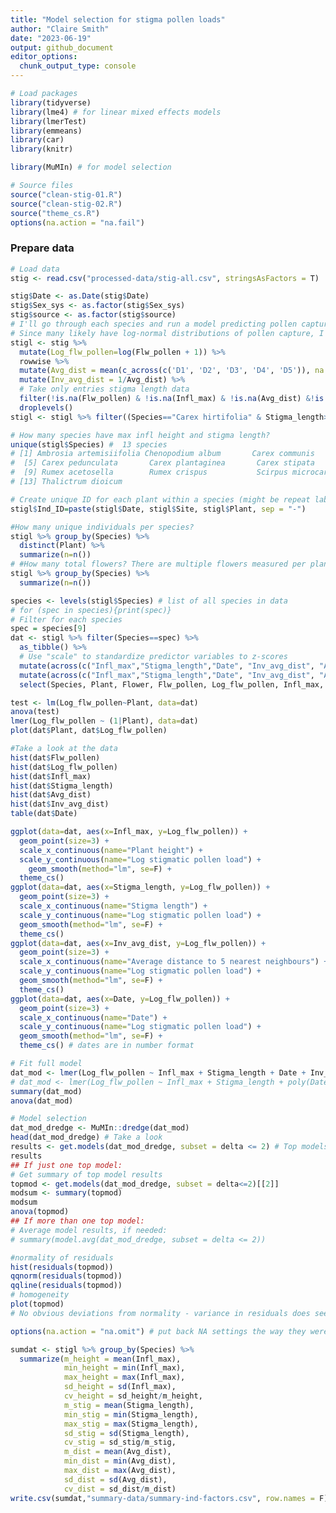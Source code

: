 ```yaml
---
title: "Model selection for stigma pollen loads"
author: "Claire Smith"
date: "2023-06-19"
output: github_document
editor_options: 
  chunk_output_type: console
---
```


```r
# Load packages
library(tidyverse)
library(lme4) # for linear mixed effects models
library(lmerTest)
library(emmeans)
library(car)
library(knitr)

library(MuMIn) # for model selection

# Source files
source("clean-stig-01.R")
source("clean-stig-02.R")
source("theme_cs.R")
options(na.action = "na.fail")
```

### Prepare data

```r
# Load data
stig <- read.csv("processed-data/stig-all.csv", stringsAsFactors = T)
```

```r
stig$Date <- as.Date(stig$Date)
stig$Sex_sys <- as.factor(stig$Sex_sys)
stig$source <- as.factor(stig$source)
# I'll go through each species and run a model predicting pollen capture by flower height
# Since many likely have log-normal distributions of pollen capture, I'll create a log flw pollen variable now to # save time -- but will still check each species individually 
stigl <- stig %>% 
  mutate(Log_flw_pollen=log(Flw_pollen + 1)) %>% 
  rowwise %>% 
  mutate(Avg_dist = mean(c_across(c('D1', 'D2', 'D3', 'D4', 'D5')), na.rm=TRUE)) %>% 
  mutate(Inv_avg_dist = 1/Avg_dist) %>% 
  # Take only entries stigma length data
  filter(!is.na(Flw_pollen) & !is.na(Infl_max) & !is.na(Avg_dist) &!is.na(Stigma_length) & !is.na(Date)) %>%
  droplevels()
stigl <- stigl %>% filter((Species=="Carex hirtifolia" & Stigma_length>0.5) | Species != "Carex hirtifolia") # remove C. hirtifolia outlier with stigma length = 0.2
```

```r
# How many species have max infl height and stigma length? 
unique(stigl$Species) #  13 species 
# [1] Ambrosia artemisiifolia Chenopodium album       Carex communis          Carex hirtifolia       
#  [5] Carex pedunculata       Carex plantaginea       Carex stipata           Plantago lanceolata    
#  [9] Rumex acetosella        Rumex crispus           Scirpus microcarpus     Schizacne purpurascens 
# [13] Thalictrum dioicum

# Create unique ID for each plant within a species (might be repeat labels within each site/date category)
stigl$Ind_ID=paste(stigl$Date, stigl$Site, stigl$Plant, sep = "-")

#How many unique individuals per species? 
stigl %>% group_by(Species) %>%
  distinct(Plant) %>% 
  summarize(n=n())
# #How many total flowers? There are multiple flowers measured per plant
stigl %>% group_by(Species) %>%
  summarize(n=n())

```

```r
species <- levels(stigl$Species) # list of all species in data
# for (spec in species){print(spec)}
# Filter for each species
spec = species[9]
dat <- stigl %>% filter(Species==spec) %>% 
  as_tibble() %>% 
  # Use "scale" to standardize predictor variables to z-scores
  mutate(across(c("Infl_max","Stigma_length","Date", "Inv_avg_dist", "Avg_dist"), scale)) %>% 
  mutate(across(c("Infl_max","Stigma_length","Date", "Inv_avg_dist", "Avg_dist"), as.vector)) %>%
  select(Species, Plant, Flower, Flw_pollen, Log_flw_pollen, Infl_max, Stigma_length, Date, Inv_avg_dist, Avg_dist)

test <- lm(Log_flw_pollen~Plant, data=dat)
anova(test)
lmer(Log_flw_pollen ~ (1|Plant), data=dat)
plot(dat$Plant, dat$Log_flw_pollen)

#Take a look at the data
hist(dat$Flw_pollen) 
hist(dat$Log_flw_pollen) 
hist(dat$Infl_max) 
hist(dat$Stigma_length)
hist(dat$Avg_dist)
hist(dat$Inv_avg_dist)
table(dat$Date)

ggplot(data=dat, aes(x=Infl_max, y=Log_flw_pollen)) + 
  geom_point(size=3) + 
  scale_x_continuous(name="Plant height") + 
  scale_y_continuous(name="Log stigmatic pollen load") + 
    geom_smooth(method="lm", se=F) + 
  theme_cs()
ggplot(data=dat, aes(x=Stigma_length, y=Log_flw_pollen)) + 
  geom_point(size=3) + 
  scale_x_continuous(name="Stigma length") + 
  scale_y_continuous(name="Log stigmatic pollen load") + 
  geom_smooth(method="lm", se=F) + 
  theme_cs()
ggplot(data=dat, aes(x=Inv_avg_dist, y=Log_flw_pollen)) + 
  geom_point(size=3) + 
  scale_x_continuous(name="Average distance to 5 nearest neighbours") + 
  scale_y_continuous(name="Log stigmatic pollen load") + 
  geom_smooth(method="lm", se=F) + 
  theme_cs()
ggplot(data=dat, aes(x=Date, y=Log_flw_pollen)) + 
  geom_point(size=3) + 
  scale_x_continuous(name="Date") + 
  scale_y_continuous(name="Log stigmatic pollen load") + 
  geom_smooth(method="lm", se=F) + 
  theme_cs() # dates are in number format

# Fit full model
dat_mod <- lmer(Log_flw_pollen ~ Infl_max + Stigma_length + Date + Inv_avg_dist + (1|Plant), data=dat)
# dat_mod <- lmer(Log_flw_pollen ~ Infl_max + Stigma_length + poly(Date,2) + Inv_avg_dist + (1|Plant), data=dat)
summary(dat_mod)
anova(dat_mod)

# Model selection
dat_mod_dredge <- MuMIn::dredge(dat_mod)
head(dat_mod_dredge) # Take a look
results <- get.models(dat_mod_dredge, subset = delta <= 2) # Top models have lowest AICc, models within 2 AICc are indistinguishable
results
## If just one top model: 
# Get summary of top model results
topmod <- get.models(dat_mod_dredge, subset = delta<=2)[[2]]
modsum <- summary(topmod)
modsum
anova(topmod)
## If more than one top model: 
# Average model results, if needed:
# summary(model.avg(dat_mod_dredge, subset = delta <= 2))

#normality of residuals
hist(residuals(topmod)) 
qqnorm(residuals(topmod))
qqline(residuals(topmod))
# homogeneity
plot(topmod)
# No obvious deviations from normality - variance in residuals does seem to decrease with increased fitted values. 
```

```r
options(na.action = "na.omit") # put back NA settings the way they were...
```


```r
sumdat <- stigl %>% group_by(Species) %>% 
  summarize(m_height = mean(Infl_max),
            min_height = min(Infl_max),
            max_height = max(Infl_max),
            sd_height = sd(Infl_max),
            cv_height = sd_height/m_height,
            m_stig = mean(Stigma_length),
            min_stig = min(Stigma_length),
            max_stig = max(Stigma_length),
            sd_stig = sd(Stigma_length),
            cv_stig = sd_stig/m_stig,
            m_dist = mean(Avg_dist),
            min_dist = min(Avg_dist),
            max_dist = max(Avg_dist),
            sd_dist = sd(Avg_dist),
            cv_dist = sd_dist/m_dist)
write.csv(sumdat,"summary-data/summary-ind-factors.csv", row.names = F)
```

